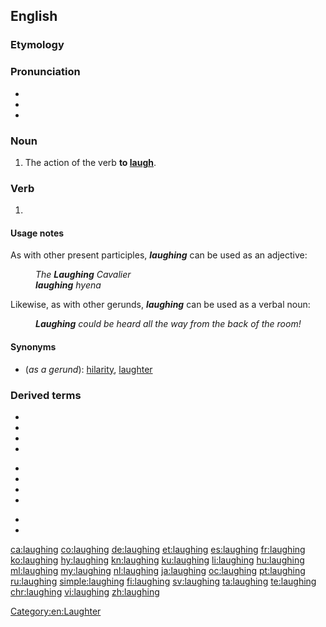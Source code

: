 ==English==
{{listen|filename=Laughter.ogg|title=Recorded '''laughter''' of a person.}}
===Etymology===
{{suffix|en|laugh|ing}}

===Pronunciation===
* {{IPA|/ˈlɑːfɪŋ/|lang=en}}
* {{audio|en-us-laughing.ogg|Audio (US)|lang=en}}
* {{rhymes|ɑːfɪŋ|lang=en}}

===Noun===
{{en-noun|~}}

# The action of the verb '''to [[laugh]]'''.

===Verb===
{{head|en|present participle}}

# {{present participle of|laugh|lang=en|nocat=1}}

====Usage notes====
As with other present participles, '''''laughing''''' can be used as an adjective:
: ''The '''Laughing''' Cavalier''
: '''''laughing''' hyena''

Likewise, as with other gerunds, '''''laughing''''' can be used as a verbal noun:
: '''''Laughing''' could be heard all the way from the back of the room!''

====Synonyms====
* (''as a gerund''): [[hilarity]], [[laughter]]

===Derived terms===
{{top3}}
* {{l|en|laughing academy}}
* {{l|en|laughing dove}}
* {{l|en|laughing falcon}}
* {{l|en|laughing gas}}
{{mid3}}
* {{l|en|laughing goose}}
* {{l|en|laughing gull}}
* {{l|en|laughing hyena}}
* {{l|en|laughing jackass}}
{{mid3}}
* {{l|en|laughing owl}}
* {{l|en|laughingstock}}
{{bottom}}

[[Category:en:Laughter]]

[[ca:laughing]]
[[co:laughing]]
[[de:laughing]]
[[et:laughing]]
[[es:laughing]]
[[fr:laughing]]
[[ko:laughing]]
[[hy:laughing]]
[[kn:laughing]]
[[ku:laughing]]
[[li:laughing]]
[[hu:laughing]]
[[ml:laughing]]
[[my:laughing]]
[[nl:laughing]]
[[ja:laughing]]
[[oc:laughing]]
[[pt:laughing]]
[[ru:laughing]]
[[simple:laughing]]
[[fi:laughing]]
[[sv:laughing]]
[[ta:laughing]]
[[te:laughing]]
[[chr:laughing]]
[[vi:laughing]]
[[zh:laughing]]